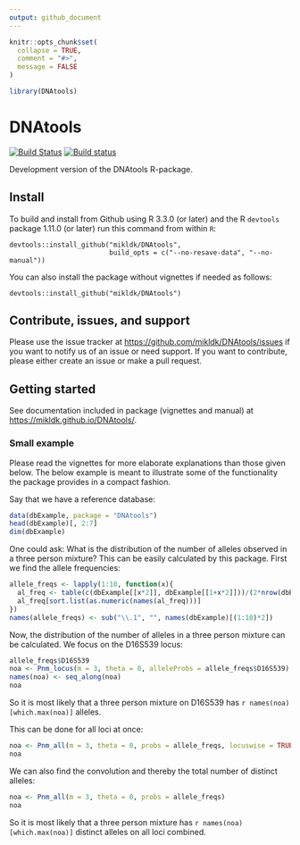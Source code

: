 ```yaml
---
output: github_document
---
```


<!-- README.md is generated from README.Rmd. Please edit only README.Rmd! -->

```r
knitr::opts_chunk$set(
  collapse = TRUE,
  comment = "#>",
  message = FALSE
)
```

```r
library(DNAtools)
```

# DNAtools

[![Build Status](https://travis-ci.org/mikldk/DNAtools.svg?branch=master)](https://travis-ci.org/mikldk/DNAtools)
[![Build status](https://ci.appveyor.com/api/projects/status/1861od7todeskm5p/branch/master?svg=true)](https://ci.appveyor.com/project/mikldk/DNAtools/branch/master)

Development version of the DNAtools R-package.

## Install

To build and install from Github using R 3.3.0 (or later) and the R `devtools` package 1.11.0 (or later) run this command from within `R`:

```
devtools::install_github("mikldk/DNAtools", 
                         build_opts = c("--no-resave-data", "--no-manual"))
```

You can also install the package without vignettes if needed as follows:

```
devtools::install_github("mikldk/DNAtools")
```


## Contribute, issues, and support ##

Please use the issue tracker at <https://github.com/mikldk/DNAtools/issues> 
if you want to notify us of an issue or need support.
If you want to contribute, please either create an issue or make a pull request.

## Getting started

See documentation included in package (vignettes and manual) at <https://mikldk.github.io/DNAtools/>.

### Small example

Please read the vignettes for more elaborate explanations than those given below. 
The below example is meant to illustrate some of the functionality the package provides in 
a compact fashion.

Say that we have a reference database:

```r
data(dbExample, package = "DNAtools")
head(dbExample)[, 2:7]
dim(dbExample)
```

One could ask: What is the distribution of the number of alleles observed in a three person mixture?
This can be easily calculated by this package. First we find the allele frequencies:

```r
allele_freqs <- lapply(1:10, function(x){
  al_freq <- table(c(dbExample[[x*2]], dbExample[[1+x*2]]))/(2*nrow(dbExample))
  al_freq[sort.list(as.numeric(names(al_freq)))]
})
names(allele_freqs) <- sub("\\.1", "", names(dbExample)[(1:10)*2])
```

Now, the distribution of the number of alleles in a three person mixture can be calculated. 
We focus on the D16S539 locus:

```r
allele_freqs$D16S539
noa <- Pnm_locus(m = 3, theta = 0, alleleProbs = allele_freqs$D16S539)
names(noa) <- seq_along(noa)
noa
```

So it is most likely that a three person mixture on D16S539 has `r names(noa)[which.max(noa)]` alleles.

This can be done for all loci at once:

```r
noa <- Pnm_all(m = 3, theta = 0, probs = allele_freqs, locuswise = TRUE)
noa
```

We can also find the convolution and thereby the total number of distinct alleles:

```r
noa <- Pnm_all(m = 3, theta = 0, probs = allele_freqs)
noa
```

So it is most likely that a three person mixture has `r names(noa)[which.max(noa)]` distinct alleles on all loci combined.



